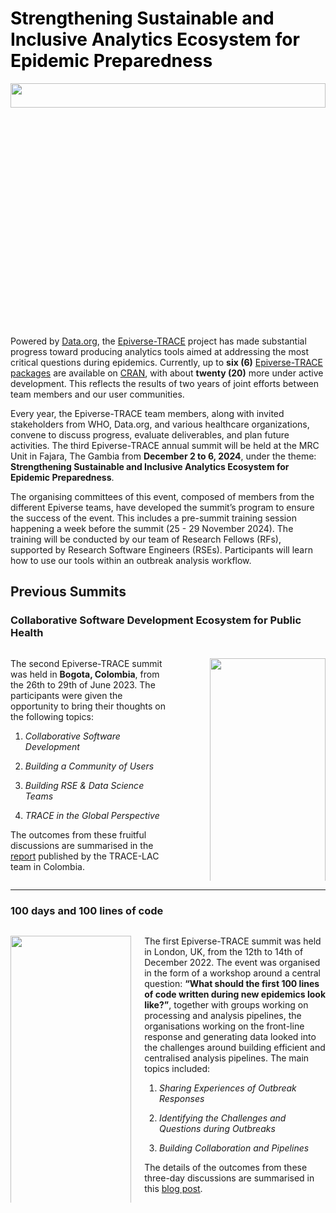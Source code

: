# [Strengthening Sustainable and Inclusive Analytics Ecosystem for Epidemic Preparedness]{style="color:black;"} {.unnumbered .unlisted}

![](./images/banjul.webp){fig-align="center" width="100%" height="10%"}

Powered by [Data.org](https://data.org/), the [Epiverse-TRACE](https://data.org/initiatives/epiverse/) project has made substantial progress toward producing analytics tools aimed at addressing the most critical questions during epidemics. Currently, up to **six (6)** [Epiverse-TRACE packages](https://epiverse-trace.github.io/etstats/articles/cran-statistics.html) are available on [CRAN](https://cran.r-project.org/), with about **twenty (20)** more under active development. This reflects the results of two years of joint efforts between team members and our user communities.

Every year, the Epiverse-TRACE team members, along with invited stakeholders from WHO, Data.org, and various healthcare organizations, convene to discuss progress, evaluate deliverables, and plan future activities. The third Epiverse-TRACE annual summit will be held at the MRC Unit in Fajara, The Gambia from **December 2 to 6, 2024**, under the theme: **Strengthening Sustainable and Inclusive Analytics Ecosystem for Epidemic Preparedness**.

The organising committees of this event, composed of members from the different Epiverse teams, have developed the summit's program to ensure the success of the event. This includes a pre-summit training session happening a week before the summit (25 - 29 November 2024). The training will be conducted by our team of Research Fellows (RFs), supported by Research Software Engineers (RSEs). Participants will learn how to use our tools within an outbreak analysis workflow.

## Previous Summits {.unnumbered .unlisted}

### Collaborative Software Development Ecosystem for Public Health

::: columns
::: {.column width="55%"}
The second Epiverse-TRACE summit was held in **Bogota, Colombia**, from the 26th to 29th of June 2023. The participants were given the opportunity to bring their thoughts on the following topics:

1.  *Collaborative Software Development*

2.  *Building a Community of Users*

3.  *Building RSE & Data Science Teams*

4.  *TRACE in the Global Perspective*

The outcomes from these fruitful discussions are summarised in the [report](https://zenodo.org/records/10932686) published by the TRACE-LAC team in Colombia.
:::

::: {.column width="5%"}
:::

::: {.column width="40%"}
![](./images/team_engage.JPG){fig-align="center" width="100%" height="100%"}
:::
:::

------------------------------------------------------------------------

### 100 days and 100 lines of code

::: columns
::: {.column width="40%"}
![](./images/lshtm_logo2.png){fig-align="center" width="100%"}
:::

::: {.column width="60%"}
The first Epiverse-TRACE summit was held in London, UK, from the 12th to 14th of December 2022. The event was organised in the form of a workshop around a central question: **“What should the first 100 lines of code written during new epidemics look like?”**, together with groups working on processing and analysis pipelines, the organisations working on the front-line response and generating data looked into the challenges around building efficient and centralised analysis pipelines. The main topics included:

1.  *Sharing Experiences of Outbreak Responses*

2.  *Identifying the Challenges and Questions during Outbreaks*

3.  *Building Collaboration and Pipelines*

The details of the outcomes from these three-day discussions are summarised in this [blog post](https://epiverse-trace.github.io/posts/100days-workshop/index.html).
:::
:::
